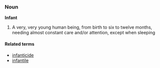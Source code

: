 ===Noun===
'''Infant'''

#A very, very young human being, from birth to six to twelve months, needing almost constant care and/or attention, except when sleeping

====Related terms====
*[[infanticide]]
*[[infantile]]